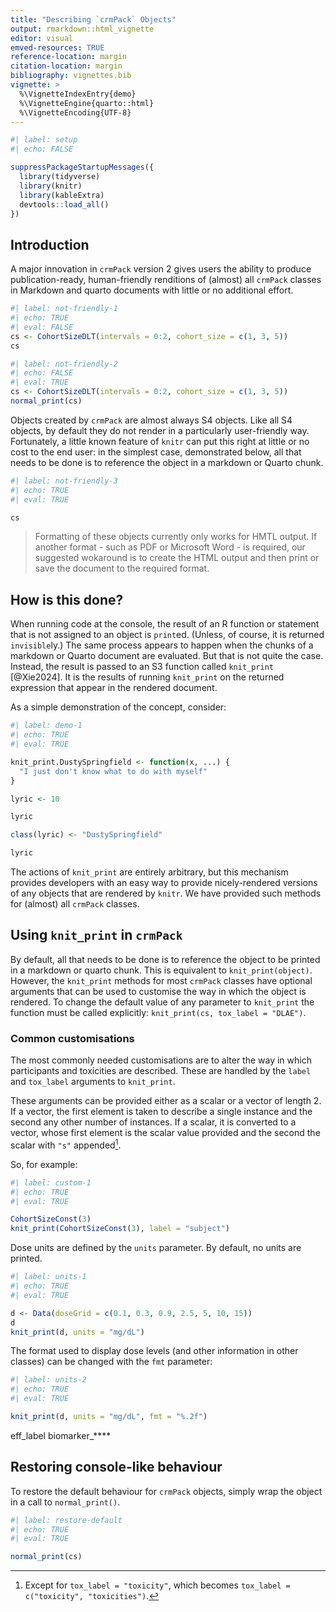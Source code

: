 ```yaml
---
title: "Describing `crmPack` Objects"
output: rmarkdown::html_vignette
editor: visual
emved-resources: TRUE
reference-location: margin
citation-location: margin
bibliography: vignettes.bib
vignette: >
  %\VignetteIndexEntry{demo}
  %\VignetteEngine{quarto::html}
  %\VignetteEncoding{UTF-8}
---
```


```r
#| label: setup
#| echo: FALSE

suppressPackageStartupMessages({
  library(tidyverse)
  library(knitr)
  library(kableExtra)
  devtools::load_all()
})
```


## Introduction

A major innovation in `crmPack` version 2 gives users the ability to produce publication-ready, human-friendly renditions of (almost) all `crmPack` classes in Markdown and quarto documents with little or no additional effort.  

```r
#| label: not-friendly-1
#| echo: TRUE
#| eval: FALSE
cs <- CohortSizeDLT(intervals = 0:2, cohort_size = c(1, 3, 5))
cs
```

```r
#| label: not-friendly-2
#| echo: FALSE
#| eval: TRUE
cs <- CohortSizeDLT(intervals = 0:2, cohort_size = c(1, 3, 5))
normal_print(cs)
```

Objects created by `crmPack` are almost always S4 objects.  Like all S4 objects, by default they do not render in a particularly user-friendly way.
Fortunately, a little known feature of `knitr` can put this right at little or no cost to the end user: in the simplest case, demonstrated below, all that needs to be done is to reference the object in a markdown or Quarto chunk.

```r
#| label: not-friendly-3
#| echo: TRUE
#| eval: TRUE

cs
```

> Formatting of these objects currently only works for HMTL output.  If another format - such as PDF or Microsoft Word - is required, our suggested wokaround is to create the HTML output and then print or save the document to the required format.

## How is this done?

When running code at the console, the result of an R function or statement that is not assigned to an object is `print`ed. (Unless, of course, it is returned `invisible`ly.)  The same process  appears to happen when the chunks of a markdown or Quarto document are evaluated.  But that is not quite the case.  Instead, the result is passed to an S3 function called `knit_print` [@Xie2024].  It is the results of running `knit_print` on the returned expression that appear in the rendered document.

As a simple demonstration of the concept, consider:

```r
#| label: demo-1
#| echo: TRUE
#| eval: TRUE

knit_print.DustySpringfield <- function(x, ...) {
  "I just don't know what to do with myself"
}

lyric <- 10

lyric

class(lyric) <- "DustySpringfield"

lyric
```

The actions of `knit_print` are entirely arbitrary, but this mechanism provides developers with an easy way to provide nicely-rendered versions of any objects that are rendered by `knitr`.  We have provided such methods for (almost) all `crmPack` classes.

## Using `knit_print` in `crmPack`

By default, all that needs to be done is to reference the object to be printed in a markdown or quarto chunk.  This is equivalent to `knit_print(object)`.  However, the `knit_print` methods for most `crmPack` classes have optional arguments that can be used to customise the way in which the object is rendered.  To change the default value of any parameter to `knit_print` the function must be called explicitly: `knit_print(cs, tox_label = "DLAE")`.

### Common customisations

The most commonly needed customisations are to alter the way in which participants and toxicities are described.  These are handled by the `label` and `tox_label` arguments to `knit_print`.

These arguments can be provided either as a scalar or a vector of length 2.  If a vector, the first element is taken to describe a single instance and the second any other number of instances.  If a scalar, it is converted to a vector, whose first element is the scalar value provided and the second the scalar with `"s"` appended[^1].

[^1]: Except for `tox_label = "toxicity"`, which becomes `tox_label = c("toxicity", "toxicities")`.

So, for example:

```r
#| label: custom-1
#| echo: TRUE
#| eval: TRUE

CohortSizeConst(3)
knit_print(CohortSizeConst(3), label = "subject")
```

Dose units are defined by the `units` parameter.  By default, no units are printed.

```r
#| label: units-1
#| echo: TRUE
#| eval: TRUE

d <- Data(doseGrid = c(0.1, 0.3, 0.9, 2.5, 5, 10, 15))
d
knit_print(d, units = "mg/dL")
```

The format used to display dose levels (and other information in other classes) can be changed with the `fmt` parameter:

```r
#| label: units-2
#| echo: TRUE
#| eval: TRUE

knit_print(d, units = "mg/dL", fmt = "%.2f")
```



eff_label
biomarker_****

## Restoring console-like behaviour

To restore the default behaviour for `crmPack` objects, simply wrap the object in a call to `normal_print()`.

```r
#| label: restore-default
#| echo: TRUE
#| eval: TRUE

normal_print(cs)
```

